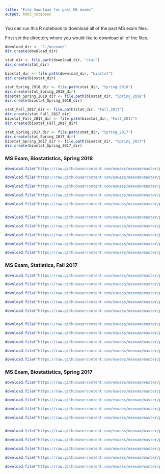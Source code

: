 ```yaml
---
title: "File Download for past MS exams"
output: html_notebook
---
```



You can run this R notebook to download all of the past MS exam files.

First set the directory where you would like to download all of the files.


```r
download_dir <- "C:/msexam/"
dir.create(download_dir)

stat_dir <- file.path(download_dir, "stat")
dir.create(stat_dir)

biostat_dir <- file.path(download_dir, "biostat")
dir.create(biostat_dir)

```


```r
stat_Spring_2018_dir <- file.path(stat_dir, "Spring_2018")
dir.create(stat_Spring_2018_dir)
biostat_Spring_2018_dir <- file.path(biostat_dir, "Spring_2018")
dir.create(biostat_Spring_2018_dir)

stat_Fall_2017_dir <- file.path(stat_dir, "Fall_2017")
dir.create(stat_Fall_2017_dir)
biostat_Fall_2017_dir <- file.path(biostat_dir, "Fall_2017")
dir.create(biostat_Fall_2017_dir)

stat_Spring_2017_dir <- file.path(stat_dir, "Spring_2017")
dir.create(stat_Spring_2017_dir)
biostat_Spring_2017_dir <- file.path(biostat_dir, "Spring_2017")
dir.create(biostat_Spring_2017_dir)

```



### MS Exam, Biostatistics, Spring 2018

```r
download.file("https://raw.githubusercontent.com/esuess/msexam/master/pastmsexam/2018/Spring2018/ob_prob1.csv", file.path(stat_Spring_2018_dir, "ob_prob1.csv"))

download.file("https://raw.githubusercontent.com/esuess/msexam/master/pastmsexam/2018/Spring2018/sat_data.txt", file.path(stat_Spring_2018_dir, "sat_data.txt"))

download.file("https://raw.githubusercontent.com/esuess/msexam/master/pastmsexam/2018/Spring2018/lemon.csv", file.path(stat_Spring_2018_dir, "lemon.csv"))

download.file("https://raw.githubusercontent.com/esuess/msexam/master/pastmsexam/2018/Spring2018/prob4.dat", file.path(stat_Spring_2018_dir, "prob4.dat"))

download.file("https://raw.githubusercontent.com/esuess/msexam/master/pastmsexam/2018/Spring2018/BigMac.csv", file.path(stat_Spring_2018_dir, "BigMac.csv"))


download.file("https://raw.githubusercontent.com/esuess/msexam/master/pastmsexam/2018/Spring2018/ob_prob1.csv", file.path(biostat_Spring_2018_dir, "ob_prob1.csv"))

download.file("https://raw.githubusercontent.com/esuess/msexam/master/pastmsexam/2018/Spring2018/sat_data.txt", file.path(biostat_Spring_2018_dir, "sat_data.txt"))

download.file("https://raw.githubusercontent.com/esuess/msexam/master/pastmsexam/2018/Spring2018/lemon.csv", file.path(biostat_Spring_2018_dir, "lemon.csv"))

download.file("https://raw.githubusercontent.com/esuess/msexam/master/pastmsexam/2018/Spring2018/prob4.dat", file.path(biostat_Spring_2018_dir, "prob4.dat"))

download.file("https://raw.githubusercontent.com/esuess/msexam/master/pastmsexam/2018/Spring2018/uis.txt", file.path(biostat_Spring_2018_dir, "uis.txt"))
```



### MS Exam, Statistics, Fall 2017

```r
download.file("https://raw.githubusercontent.com/esuess/msexam/master/pastmsexam/2017/Fall2017/INJURY9.csv", file.path(stat_Fall_2017_dir, "INJURY9.csv"))

download.file("https://raw.githubusercontent.com/esuess/msexam/master/pastmsexam/2017/Fall2017/river.csv", file.path(stat_Fall_2017_dir, "river.csv"))

download.file("https://raw.githubusercontent.com/esuess/msexam/master/pastmsexam/2017/Fall2017/prostate.csv", file.path(stat_Fall_2017_dir, "prostate.csv"))

download.file("https://raw.githubusercontent.com/esuess/msexam/master/pastmsexam/2017/Fall2017/prob4.txt", file.path(stat_Fall_2017_dir, "prob4.txt"))

download.file("https://raw.githubusercontent.com/esuess/msexam/master/pastmsexam/2017/Fall2017/Jets.csv", file.path(stat_Fall_2017_dir, "Jets.csv"))


download.file("https://raw.githubusercontent.com/esuess/msexam/master/pastmsexam/2017/Fall2017/INJURY9.csv", file.path(biostat_Fall_2017_dir, "INJURY9.csv"))

download.file("https://raw.githubusercontent.com/esuess/msexam/master/pastmsexam/2017/Fall2017/river.csv", file.path(biostat_Fall_2017_dir, "river.csv"))

download.file("https://raw.githubusercontent.com/esuess/msexam/master/pastmsexam/2017/Fall2017/prostate.csv", file.path(biostat_Fall_2017_dir, "prostate.csv"))

download.file("https://raw.githubusercontent.com/esuess/msexam/master/pastmsexam/2017/Fall2017/prob4.txt", file.path(biostat_Fall_2017_dir, "prob4.txt"))

download.file("https://raw.githubusercontent.com/esuess/msexam/master/pastmsexam/2017/Fall2017/valung.csv", file.path(biostat_Fall_2017_dir, "valung.csv"))

```

### MS Exam, Biostatistics, Spring 2017

```r
download.file("https://raw.githubusercontent.com/esuess/msexam/master/pastmsexam/2017/Spring2017/ob_prob1.csv", file.path(stat_Spring_2017_dir, "ob_prob1.csv"))

download.file("https://raw.githubusercontent.com/esuess/msexam/master/pastmsexam/2017/Spring2017/problem2.sas", file.path(stat_Spring_2017_dir, "problem2.sas"))

download.file("https://raw.githubusercontent.com/esuess/msexam/master/pastmsexam/2017/Spring2017/heart.csv", file.path(stat_Spring_2017_dir, "heart.csv"))

download.file("https://raw.githubusercontent.com/esuess/msexam/master/pastmsexam/2017/Spring2017/sales.txt", file.path(stat_Spring_2017_dir, "sales.txt"))

download.file("https://raw.githubusercontent.com/esuess/msexam/master/pastmsexam/2017/Spring2017/Barley.csv", file.path(stat_Spring_2017_dir, "Barley.csv"))


download.file("https://raw.githubusercontent.com/esuess/msexam/master/pastmsexam/2017/Spring2017/ob_prob1.csv", file.path(biostat_Spring_2017_dir, "ob_prob1.csv"))

download.file("https://raw.githubusercontent.com/esuess/msexam/master/pastmsexam/2017/Spring2017/problem2.sas", file.path(biostat_Spring_2017_dir, "problem2.sas"))

download.file("https://raw.githubusercontent.com/esuess/msexam/master/pastmsexam/2017/Spring2017/heart.csv", file.path(biostat_Spring_2017_dir, "heart.csv"))

download.file("https://raw.githubusercontent.com/esuess/msexam/master/pastmsexam/2017/Spring2017/sales.txt", file.path(biostat_Spring_2017_dir, "sales.txt"))

download.file("https://raw.githubusercontent.com/esuess/msexam/master/pastmsexam/2017/Spring2017/breast.csv", file.path(biostat_Spring_2017_dir, "breast.csv"))
```


